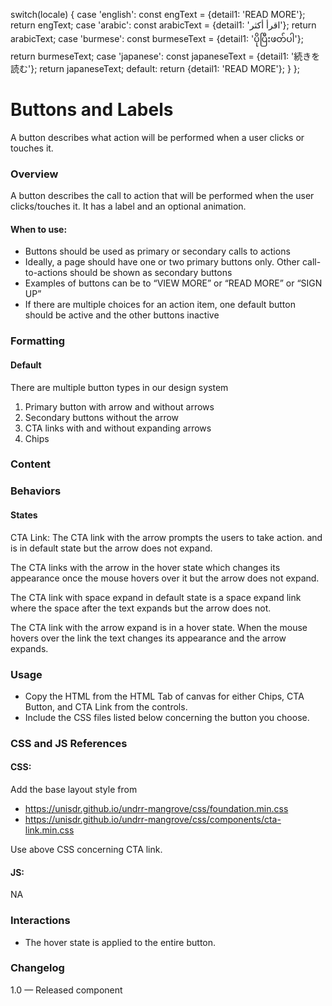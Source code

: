 
  switch(locale) {
    case 'english': const engText = {detail1: 'READ MORE'}; return engText;
    case 'arabic': const arabicText = {detail1: 'اقرأ أكثر'}; return arabicText;
    case 'burmese': const burmeseText = {detail1: 'ပိုပြီးဖတ်ပါ'}; return burmeseText;
    case 'japanese': const japaneseText = {detail1: '続きを読む'}; return japaneseText;
    default:
    return {detail1: 'READ MORE'};
  }
};

<Meta of={CtaLinkStories} />

# Buttons and Labels

A button describes what action will be performed when a user clicks or touches it.

### Overview

A button describes the call to action that will be performed when the user clicks/touches it. It has a label and an optional animation.

#### When to use:

* Buttons should be used as primary or secondary calls to actions
* Ideally, a page should have one or two primary buttons only. Other call-to-actions should be shown as secondary buttons
* Examples of buttons can be to “VIEW MORE” or “READ MORE” or “SIGN UP”
* If there are multiple choices for an action item, one default button should be active and the other buttons inactive

### Formatting

#### Default

There are multiple button types in our design system

1. Primary button with arrow and without arrows
2. Secondary buttons without the arrow
3. CTA links with and without expanding arrows
4. Chips

### Content

### Behaviors

#### States

CTA Link:
The CTA link with the arrow prompts the users to take action. and is in default state but the arrow does not expand.

The CTA links with the arrow in the hover state which changes its appearance once the mouse hovers over it but the arrow does not expand.

The CTA link with space expand in default state is a space expand link where the space after the text expands but the arrow does not.

The CTA link with the arrow expand is in a hover state. When the mouse hovers over the link the text changes its appearance and the arrow expands.

<Canvas>
  <Story of={CtaLinkStories.DefaultCtaLink} />
</Canvas>

### Usage

* Copy the HTML from the HTML Tab of canvas for either Chips, CTA Button, and CTA Link from the controls.
* Include the CSS files listed below concerning the button you choose.

### CSS and JS References

#### CSS:

Add the base layout style from

* https://unisdr.github.io/undrr-mangrove/css/foundation.min.css
* https://unisdr.github.io/undrr-mangrove/css/components/cta-link.min.css

Use above CSS concerning CTA link.

#### JS:

NA

### Interactions

* The hover state is applied to the entire button.

### Changelog

1.0 — Released component
